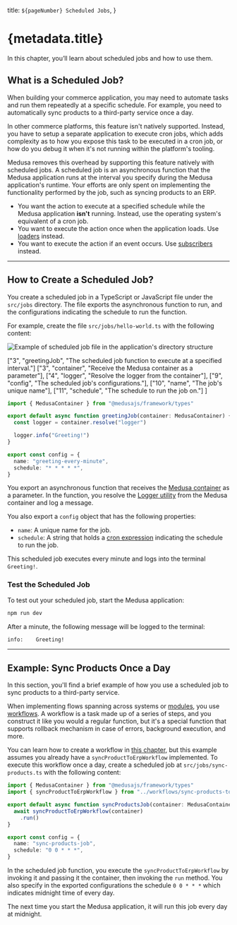   title: `${pageNumber} Scheduled Jobs`,
}

# {metadata.title}

In this chapter, you’ll learn about scheduled jobs and how to use them.

## What is a Scheduled Job?

When building your commerce application, you may need to automate tasks and run them repeatedly at a specific schedule. For example, you need to automatically sync products to a third-party service once a day.

In other commerce platforms, this feature isn't natively supported. Instead, you have to setup a separate application to execute cron jobs, which adds complexity as to how you expose this task to be executed in a cron job, or how do you debug it when it's not running within the platform's tooling.

Medusa removes this overhead by supporting this feature natively with scheduled jobs. A scheduled job is an asynchronous function that the Medusa application runs at the interval you specify during the Medusa application's runtime. Your efforts are only spent on implementing the functionality performed by the job, such as syncing products to an ERP.

<Note title="Don't use scheduled jobs if" type="error">

- You want the action to execute at a specified schedule while the Medusa application **isn't** running. Instead, use the operating system's equivalent of a cron job.
- You want to execute the action once when the application loads. Use [loaders](../loaders/page.mdx) instead.
- You want to execute the action if an event occurs. Use [subscribers](../events-and-subscribers/page.mdx) instead.

</Note>

---

## How to Create a Scheduled Job?

You create a scheduled job in a TypeScript or JavaScript file under the `src/jobs` directory. The file exports the asynchronous function to run, and the configurations indicating the schedule to run the function.

For example, create the file `src/jobs/hello-world.ts` with the following content:

![Example of scheduled job file in the application's directory structure](https://res.cloudinary.com/dza7lstvk/image/upload/v1732866423/Medusa%20Book/scheduled-job-dir-overview_ediqgm.jpg)

  ["3", "greetingJob", "The scheduled job function to execute at a specified interval."]
  ["3", "container", "Receive the Medusa container as a parameter"],
  ["4", "logger", "Resolve the logger from the container"],
  ["9", "config", "The scheduled job's configurations."],
  ["10", "name", "The job's unique name"],
  ["11", "schedule", "The schedule to run the job on."]
]

```ts title="src/jobs/hello-world.ts" highlights={highlights}
import { MedusaContainer } from "@medusajs/framework/types"

export default async function greetingJob(container: MedusaContainer) {
  const logger = container.resolve("logger")

  logger.info("Greeting!")
}

export const config = {
  name: "greeting-every-minute",
  schedule: "* * * * *",
}
```

You export an asynchronous function that receives the [Medusa container](../medusa-container/page.mdx) as a parameter. In the function, you resolve the [Logger utility](../../debugging-and-testing/logging/page.mdx) from the Medusa container and log a message.

You also export a `config` object that has the following properties:

- `name`: A unique name for the job.
- `schedule`: A string that holds a [cron expression](https://crontab.guru/) indicating the schedule to run the job.

This scheduled job executes every minute and logs into the terminal `Greeting!`.

### Test the Scheduled Job

To test out your scheduled job, start the Medusa application:

```bash npm2yarn
npm run dev
```

After a minute, the following message will be logged to the terminal:

```bash
info:    Greeting!
```

---

## Example: Sync Products Once a Day

In this section, you'll find a brief example of how you use a scheduled job to sync products to a third-party service.

When implementing flows spanning across systems or [modules](../modules/page.mdx), you use [workflows](../workflows/page.mdx). A workflow is a task made up of a series of steps, and you construct it like you would a regular function, but it's a special function that supports rollback mechanism in case of errors, background execution, and more.

You can learn how to create a workflow in [this chapter](../workflows/page.mdx), but this example assumes you already have a `syncProductToErpWorkflow` implemented. To execute this workflow once a day, create a scheduled job at `src/jobs/sync-products.ts` with the following content:

```ts title="src/jobs/sync-products.ts"
import { MedusaContainer } from "@medusajs/framework/types"
import { syncProductToErpWorkflow } from "../workflows/sync-products-to-erp"

export default async function syncProductsJob(container: MedusaContainer) {
  await syncProductToErpWorkflow(container)
    .run()
}

export const config = {
  name: "sync-products-job",
  schedule: "0 0 * * *",
}
```

In the scheduled job function, you execute the `syncProductToErpWorkflow` by invoking it and passing it the container, then invoking the `run` method. You also specify in the exported configurations the schedule `0 0 * * *` which indicates midnight time of every day.

The next time you start the Medusa application, it will run this job every day at midnight.

